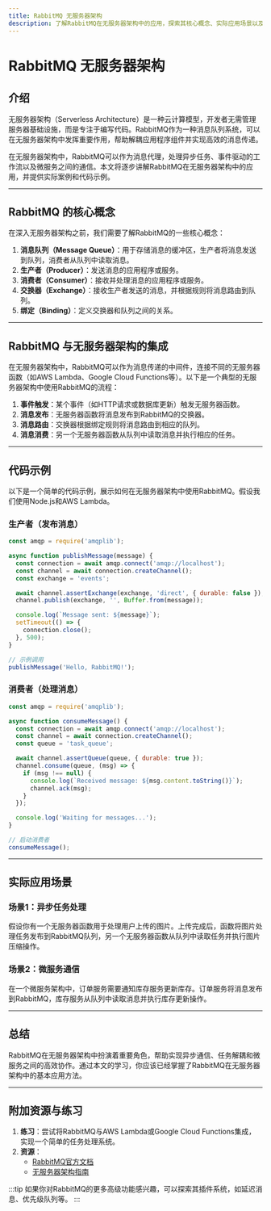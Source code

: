```yaml
---
title: RabbitMQ 无服务器架构
description: 了解RabbitMQ在无服务器架构中的应用，探索其核心概念、实际应用场景以及如何与云平台集成。
---
```


# RabbitMQ 无服务器架构

## 介绍

无服务器架构（Serverless Architecture）是一种云计算模型，开发者无需管理服务器基础设施，而是专注于编写代码。RabbitMQ作为一种消息队列系统，可以在无服务器架构中发挥重要作用，帮助解耦应用程序组件并实现高效的消息传递。

在无服务器架构中，RabbitMQ可以作为消息代理，处理异步任务、事件驱动的工作流以及微服务之间的通信。本文将逐步讲解RabbitMQ在无服务器架构中的应用，并提供实际案例和代码示例。

---

## RabbitMQ 的核心概念

在深入无服务器架构之前，我们需要了解RabbitMQ的一些核心概念：

1. **消息队列（Message Queue）**：用于存储消息的缓冲区，生产者将消息发送到队列，消费者从队列中读取消息。
2. **生产者（Producer）**：发送消息的应用程序或服务。
3. **消费者（Consumer）**：接收并处理消息的应用程序或服务。
4. **交换器（Exchange）**：接收生产者发送的消息，并根据规则将消息路由到队列。
5. **绑定（Binding）**：定义交换器和队列之间的关系。

---

## RabbitMQ 与无服务器架构的集成

在无服务器架构中，RabbitMQ可以作为消息传递的中间件，连接不同的无服务器函数（如AWS Lambda、Google Cloud Functions等）。以下是一个典型的无服务器架构中使用RabbitMQ的流程：

1. **事件触发**：某个事件（如HTTP请求或数据库更新）触发无服务器函数。
2. **消息发布**：无服务器函数将消息发布到RabbitMQ的交换器。
3. **消息路由**：交换器根据绑定规则将消息路由到相应的队列。
4. **消息消费**：另一个无服务器函数从队列中读取消息并执行相应的任务。

---

## 代码示例

以下是一个简单的代码示例，展示如何在无服务器架构中使用RabbitMQ。假设我们使用Node.js和AWS Lambda。

### 生产者（发布消息）

```javascript
const amqp = require('amqplib');

async function publishMessage(message) {
  const connection = await amqp.connect('amqp://localhost');
  const channel = await connection.createChannel();
  const exchange = 'events';

  await channel.assertExchange(exchange, 'direct', { durable: false });
  channel.publish(exchange, '', Buffer.from(message));

  console.log(`Message sent: ${message}`);
  setTimeout(() => {
    connection.close();
  }, 500);
}

// 示例调用
publishMessage('Hello, RabbitMQ!');
```

### 消费者（处理消息）

```javascript
const amqp = require('amqplib');

async function consumeMessage() {
  const connection = await amqp.connect('amqp://localhost');
  const channel = await connection.createChannel();
  const queue = 'task_queue';

  await channel.assertQueue(queue, { durable: true });
  channel.consume(queue, (msg) => {
    if (msg !== null) {
      console.log(`Received message: ${msg.content.toString()}`);
      channel.ack(msg);
    }
  });

  console.log('Waiting for messages...');
}

// 启动消费者
consumeMessage();
```

---

## 实际应用场景

### 场景1：异步任务处理

假设你有一个无服务器函数用于处理用户上传的图片。上传完成后，函数将图片处理任务发布到RabbitMQ队列，另一个无服务器函数从队列中读取任务并执行图片压缩操作。

### 场景2：微服务通信

在一个微服务架构中，订单服务需要通知库存服务更新库存。订单服务将消息发布到RabbitMQ，库存服务从队列中读取消息并执行库存更新操作。

---

## 总结

RabbitMQ在无服务器架构中扮演着重要角色，帮助实现异步通信、任务解耦和微服务之间的高效协作。通过本文的学习，你应该已经掌握了RabbitMQ在无服务器架构中的基本应用方法。

---

## 附加资源与练习

1. **练习**：尝试将RabbitMQ与AWS Lambda或Google Cloud Functions集成，实现一个简单的任务处理系统。
2. **资源**：
   - [RabbitMQ官方文档](https://www.rabbitmq.com/documentation.html)
   - [无服务器架构指南](https://aws.amazon.com/serverless/)

:::tip
如果你对RabbitMQ的更多高级功能感兴趣，可以探索其插件系统，如延迟消息、优先级队列等。
:::